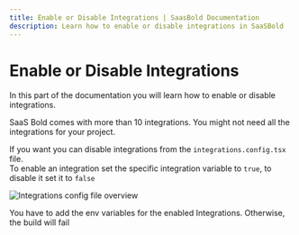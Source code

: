 ```yaml
---
title: Enable or Disable Integrations | SaasBold Documentation
description: Learn how to enable or disable integrations in SaaSBold
---
```


# Enable or Disable Integrations

In this part of the documentation you will learn how to enable or disable integrations.

SaaS Bold comes with more than 10 integrations. You might not need all the integrations for your project.

If you want you can disable integrations from the `integrations.config.tsx` file.\
To enable an integration set the specific integration variable to `true`, to disable it set it to `false`

![Integrations config file overview](/images/docs/integrations/image.png)

You have to add the env variables for the enabled Integrations. Otherwise, the build will fail

